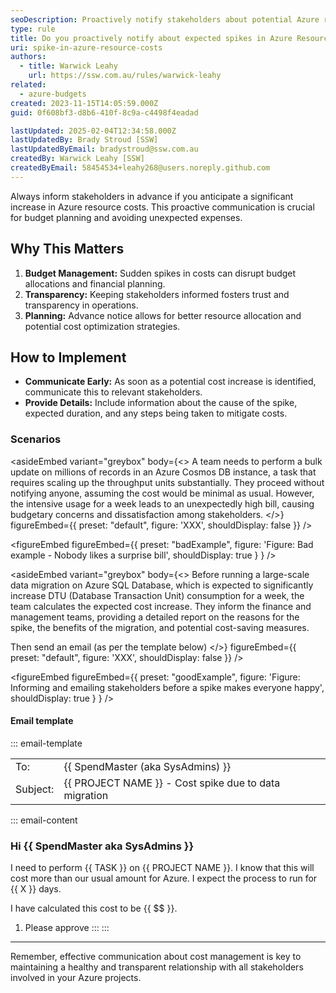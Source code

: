 ```yaml
---
seoDescription: Proactively notify stakeholders about potential Azure resource cost spikes to manage budgets effectively.
type: rule
title: Do you proactively notify about expected spikes in Azure Resource costs?
uri: spike-in-azure-resource-costs
authors:
  - title: Warwick Leahy
    url: https://ssw.com.au/rules/warwick-leahy
related:
  - azure-budgets
created: 2023-11-15T14:05:59.000Z
guid: 0f608bf3-d8b6-410f-8c9a-c4498f4eadad

lastUpdated: 2025-02-04T12:34:58.000Z
lastUpdatedBy: Brady Stroud [SSW]
lastUpdatedByEmail: bradystroud@ssw.com.au
createdBy: Warwick Leahy [SSW]
createdByEmail: 58454534+leahy268@users.noreply.github.com
---
```


Always inform stakeholders in advance if you anticipate a significant increase in Azure resource costs. This proactive communication is crucial for budget planning and avoiding unexpected expenses.
## Why This Matters

1. **Budget Management:** Sudden spikes in costs can disrupt budget allocations and financial planning.
2. **Transparency:** Keeping stakeholders informed fosters trust and transparency in operations.
3. **Planning:** Advance notice allows for better resource allocation and potential cost optimization strategies.

## How to Implement

* **Communicate Early:** As soon as a potential cost increase is identified, communicate this to relevant stakeholders.
* **Provide Details:** Include information about the cause of the spike, expected duration, and any steps being taken to mitigate costs.

### Scenarios

<asideEmbed
  variant="greybox"
  body={<>
    A team needs to perform a bulk update on millions of records in an Azure Cosmos DB instance, a task that requires scaling up the throughput units substantially. They proceed without notifying anyone, assuming the cost would be minimal as usual. However, the intensive usage for a week leads to an unexpectedly high bill, causing budgetary concerns and dissatisfaction among stakeholders.
  </>}
  figureEmbed={{
    preset: "default",
    figure: 'XXX',
    shouldDisplay: false
  }}
/>

<figureEmbed figureEmbed={{
  preset: "badExample",
  figure: 'Figure: Bad example - Nobody likes a surprise bill',
  shouldDisplay: true
} } />


<asideEmbed
  variant="greybox"
  body={<>
    Before running a large-scale data migration on Azure SQL Database, which is expected to significantly increase DTU (Database Transaction Unit) consumption for a week, the team calculates the expected cost increase. They inform the finance and management teams, providing a detailed report on the reasons for the spike, the benefits of the migration, and potential cost-saving measures.

Then send an email (as per the template below)
  </>}
  figureEmbed={{
    preset: "default",
    figure: 'XXX',
    shouldDisplay: false
  }}
/>

<figureEmbed figureEmbed={{
  preset: "goodExample",
  figure: 'Figure: Informing and emailing stakeholders before a spike makes everyone happy',
  shouldDisplay: true
} } />


#### Email template

::: email-template

|          |     |
| -------- | --- |
| To:      | {{ SpendMaster (aka SysAdmins) }} |
| Subject: | {{ PROJECT NAME }} - Cost spike due to data migration  |
::: email-content

### Hi {{ SpendMaster aka SysAdmins }}

I need to perform {{ TASK }} on {{ PROJECT NAME }}. I know that this will cost more than our usual amount for Azure. I expect the process to run for {{ X }} days.

I have calculated this cost to be {{ $$ }}.

1. Please approve
:::
:::

---

Remember, effective communication about cost management is key to maintaining a healthy and transparent relationship with all stakeholders involved in your Azure projects.
